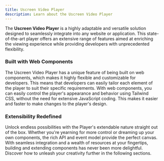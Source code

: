 ```yaml
---
title: Uscreen Video Player
description: Learn about the Uscreen Video Player
---
```


The **Uscreen Video Player** is a highly adaptable and versatile solution designed 
to seamlessly integrate into any website or application. 
This state-of-the-art player offers an extensive range of features 
aimed at enriching the viewing experience while providing developers with unprecedented flexibility.

### Built with Web Components

The Uscreen Video Player has a unique feature of being built on web components, 
which makes it highly flexible and customizable for developers. 
This means that developers can easily tailor each element of the 
player to suit their specific requirements. With web components, 
you can easily control the player's appearance and behavior using Tailwind CSS, 
without the need for extensive JavaScript coding. 
This makes it easier and faster to make changes to the player's design.

### Extensibility Redefined

Unlock endless possibilities with the Player's 
extendable nature straight out of the box. Whether you're yearning for 
more control or dreaming up your own components, the rich API and event 
model provide the perfect canvas. With seamless integration and a 
wealth of resources at your fingertips, building and extending components 
has never been more delightful. Discover how to unleash your 
creativity further in the following sections.





